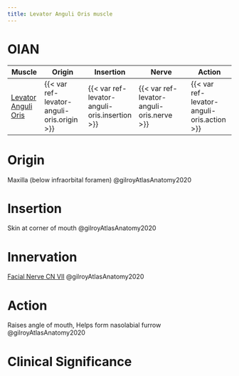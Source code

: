 ```yaml
---
title: Levator Anguli Oris muscle
---
```


# OIAN

| Muscle  | Origin | Insertion | Nerve | Action |
|------|--------|-------|----------|--------|
| [Levator Anguli Oris]({{< var ref-levator-anguli-oris.path >}}) | {{< var ref-levator-anguli-oris.origin >}} | {{< var ref-levator-anguli-oris.insertion >}} | {{< var ref-levator-anguli-oris.nerve >}} | {{< var ref-levator-anguli-oris.action >}} |

# Origin {#origin}
Maxilla (below infraorbital foramen) @gilroyAtlasAnatomy2020

# Insertion {#insertion}
Skin at corner of mouth @gilroyAtlasAnatomy2020

# Innervation {#innervation}

[Facial Nerve CN VII]({{< var ref-cn7.path >}}) @gilroyAtlasAnatomy2020

# Action {#action}
Raises angle of mouth, Helps form nasolabial furrow @gilroyAtlasAnatomy2020

# Clinical Significance